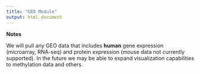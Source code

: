 ```yaml
---
title: "GEO Module"
output: html_document
---
```


**Notes**

We will pull any GEO data that includes __human__ gene expression (microarray, RNA-seq) and protein expression (mouse data not currently supported). In the future we may be able to expand visualization capabilities to methylation data and others.

